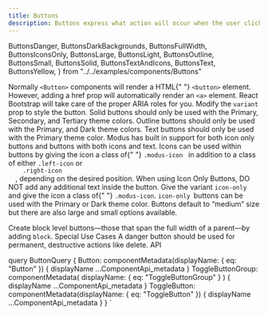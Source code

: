 ```yaml
---
title: Buttons
description: Buttons express what action will occur when the user clicks or touches it. Buttons are used to initialize an action, either in the background or foreground of an experience.
---
```


  ButtonsDanger,
  ButtonsDarkBackgrounds,
  ButtonsFullWidth,
  ButtonsIconsOnly,
  ButtonsLarge,
  ButtonsLight,
  ButtonsOutline,
  ButtonsSmall,
  ButtonsSolid,
  ButtonsTextAndIcons,
  ButtonsText,
  ButtonsYellow,
} from "../../examples/components/Buttons"

<Overview guidelink="https://modus.trimble.com/components/buttons/">
  Normally <code>&lt;Button&gt;</code> components will render a HTML{" "}
  <code>&lt;button&gt;</code> element. However, adding a href prop will
  automatically render an <code>&lt;a&gt;</code> element. React Bootstrap will
  take care of the proper ARIA roles for you.
</Overview>

<CodeBlock bigtitle="Button Types">
  Modify the <code>variant</code> prop to style the button.
</CodeBlock>

<CodeBlock title="Solid Buttons" code={ButtonsSolid}>
  Solid buttons should only be used with the Primary, Secondary, and Tertiary
  theme colors.
</CodeBlock>

<CodeBlock title="Outline Buttons" code={ButtonsOutline}>
  Outline buttons should only be used with the Primary, and Dark theme colors.
</CodeBlock>

<CodeBlock title="Text Buttons" code={ButtonsText}>
  Text buttons should only be used with the Primary theme color.
</CodeBlock>

<CodeBlock bigtitle="Icon Buttons">
  Modus has built in support for both icon only buttons and buttons with both
  icons and text.
</CodeBlock>

<CodeBlock title="Text and Icons" code={ButtonsTextAndIcons}>
  Icons can be used within buttons by giving the icon a class of{" "}
  <code>.modus-icon </code>
  in addition to a class of either <code>.left-icon</code> or <code>
    .right-icon
  </code>, depending on the desired position.
</CodeBlock>

<CodeBlock title="Icon Only Buttons " code={ButtonsIconsOnly}>
  When using Icon Only Buttons, DO NOT add any additional text inside the
  button. Give the variant <code>icon-only</code> and give the icon a class of{" "}
  <code>.modus-icon</code>. <code>icon-only </code>buttons can be used with the
  Primary or Dark theme color.
</CodeBlock>

<CodeBlock bigtitle="Button Sizes">
  Buttons default to “medium” size but there are also large and small options
  available.
</CodeBlock>

<CodeBlock title="Small Buttons" code={ButtonsSmall}></CodeBlock>

<CodeBlock title="Large Buttons" code={ButtonsLarge}></CodeBlock>

<CodeBlock title="Full-width (Block) Buttons" code={ButtonsFullWidth}>
  Create block level buttons—those that span the full width of a parent—by
  adding <code>block</code>.
</CodeBlock>

<LinkedHeading id="specialUseCase" h="2" className="h1">
  Special Use Cases
</LinkedHeading>

<CodeBlock title="Danger Button" code={ButtonsDanger}>
  A danger button should be used for permanent, destructive actions like delete.
</CodeBlock>

<LinkedHeading h="2" className="h1" id="buttons-api">
  API
</LinkedHeading>
<ComponentApi metadata={props.data.Button} />
<ComponentApi metadata={props.data.ToggleButtonGroup} />
<ComponentApi metadata={props.data.ToggleButton} />

  query ButtonQuery {
    Button: componentMetadata(displayName: { eq: "Button" }) {
      displayName
      ...ComponentApi_metadata
    }
    ToggleButtonGroup: componentMetadata(
      displayName: { eq: "ToggleButtonGroup" }
    ) {
      displayName
      ...ComponentApi_metadata
    }
    ToggleButton: componentMetadata(displayName: { eq: "ToggleButton" }) {
      displayName
      ...ComponentApi_metadata
    }
  }
`
